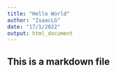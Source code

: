 ---
title: "Hello World"
author: "IsaacLG"
date: "17/1/2022"
output: html_document
---

## This is a markdown file